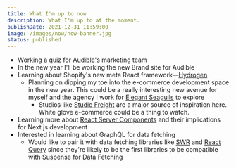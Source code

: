 ```yaml
---
title: What I'm up to now
description: What I'm up to at the moment.
publishDate: 2021-12-31 11:59:00
image: /images/now/now-banner.jpg
status: published
---
```


- Working a quiz for [Audible's](https://www.audible.com/) marketing team
- In the new year I'll be working the new Brand site for Audible
- Learning about Shopify's new meta React framework—[Hydrogen](https://hydrogen.shopify.dev/)
  - Planning on dipping my toe into the e-commerce development space in the new year. This could be a really interesting new avenue for myself and the agency I work for [Elegant Seagulls](https://www.elegantseagulls.com/) to explore
    - Studios like [Studio Freight](https://studiofreight.com/) are a major source of inspiration here. White glove e-commerce could be a thing to watch.
- Learning more about [React Server Components](https://reactjs.org/blog/2020/12/21/data-fetching-with-react-server-components.html) and their implications for Next.js development
- Interested in learning about GraphQL for data fetching
  - Would like to pair it with data fetching libraries like [SWR](https://swr.vercel.app/) and [React Query](https://react-query.tanstack.com/) since they're likely to be the first libraries to be compatible with Suspense for Data Fetching

